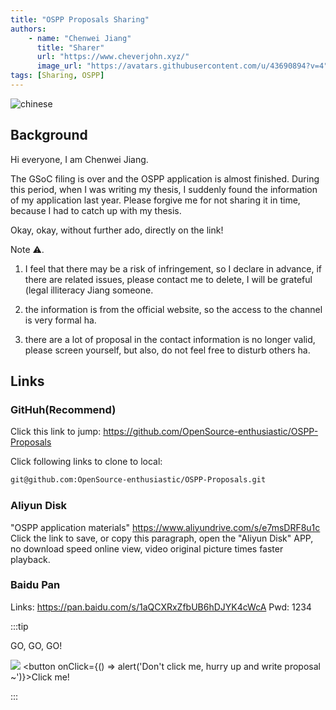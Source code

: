 ```yaml
---
title: "OSPP Proposals Sharing"
authors:
    - name: "Chenwei Jiang"
      title: "Sharer"
      url: "https://www.cheverjohn.xyz/"
      image_url: "https://avatars.githubusercontent.com/u/43690894?v=4"
tags: [Sharing, OSPP]
---
```


![chinese](https://cdn.mr8god.cn/img/chinese.svg)

## Background

Hi everyone, I am Chenwei Jiang.

The GSoC filing is over and the OSPP application is almost finished. During this period, when I was writing my thesis, I suddenly found the information of my application last year. Please forgive me for not sharing it in time, because I had to catch up with my thesis.

Okay, okay, without further ado, directly on the link!

<!--truncate-->

Note ⚠️.

1. I feel that there may be a risk of infringement, so I declare in advance, if there are related issues, please contact me to delete, I will be grateful (legal illiteracy Jiang someone.

2. the information is from the official website, so the access to the channel is very formal ha.

3. there are a lot of proposal in the contact information is no longer valid, please screen yourself, but also, do not feel free to disturb others ha.

## Links

### GitHuh(Recommend)

Click this link to jump: https://github.com/OpenSource-enthusiastic/OSPP-Proposals

Click following links to clone to local:

```bash
git@github.com:OpenSource-enthusiastic/OSPP-Proposals.git
```

### Aliyun Disk

"OSPP application materials" https://www.aliyundrive.com/s/e7msDRF8u1c
Click the link to save, or copy this paragraph, open the "Aliyun Disk" APP, no download speed online view, video original picture times faster playback.

### Baidu Pan

Links: https://pan.baidu.com/s/1aQCXRxZfbUB6hDJYK4cWcA
Pwd: 1234

:::tip

GO, GO, GO!

![](https://cdn.mr8god.cn/img/mmexport1653803489281.jpg)
<button onClick={() => alert('Don\'t click me, hurry up and write proposal ~')}>Click me!</button>

:::
